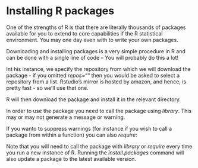 <html>

<head>
<title>Installing R Packages</title>
<link rel="stylesheet" type="text/css" href="stylesheet.css">
</head>

<body>

# Installing R packages 

One of the strengths of R is that there are literally thousands of packages available for you to extend to core capabilities if the R statistical environment. You may one day even with to write your own packages.

Downloading and installing packages is a very simple procedure in R and can be done with a single line of code -- You will probably do this a lot!

Int his instance, we specify the repository from which we will download the package - if you omitted *repos=""* then you would be asked to select a repository from a list. Rstudio's mirror is hosted by amazon, and hence, is pretty fast - so we'll use that one.

<!--begin.rcode,eval=FALSE

# Note that this may throw up a 

install.packages('agricolae', repos="http://cran.rstudio.com/")
end.rcode-->

R will then download the package and install it in the relevant directory.

In order to use the package you need to call the package using *library*. This may or may not generate a message or warning.

<!--begin.rcode, eval=FALSE
library(agricolae)
end.rcode-->

If you wanto to suppress warnings (for instance if you wish to call a package from within a function) you can also *require*:

<!--begin.rcode, eval=FALSE
require(agricolae)
end.rcode-->

Note that you will need to call the package with *library* or *require* every time you run a new instance of R. Running the *install.packages* command will also update a package to the latest available version.

</body>
</html>
